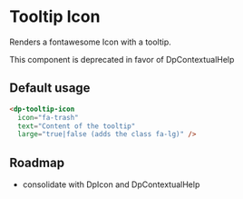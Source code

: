 
<Meta
    title="Components/TooltipIcon"
    component={DpTooltipIcon}
/>

# Tooltip Icon

Renders a fontawesome Icon with a tooltip.

This component is deprecated in favor of DpContextualHelp

## Default usage

```html
<dp-tooltip-icon
  icon="fa-trash"
  text="Content of the tooltip"
  large="true|false (adds the class fa-lg)" />
```

## Roadmap

- consolidate with DpIcon and DpContextualHelp
